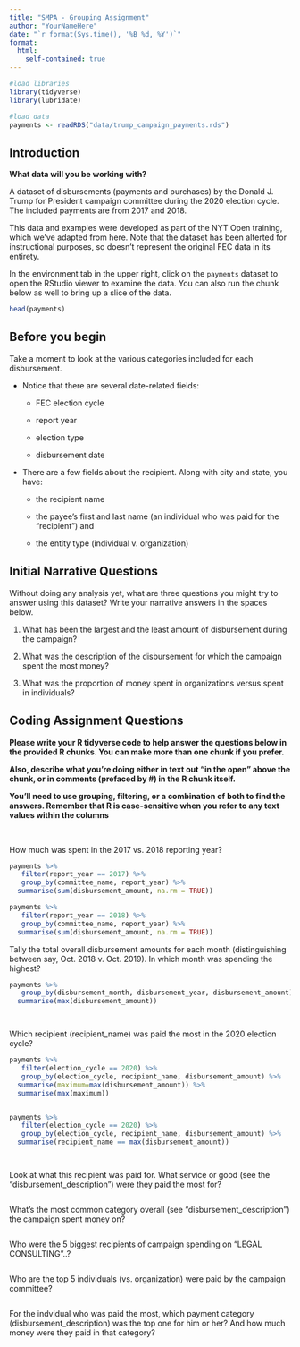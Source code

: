 ```yaml
---
title: "SMPA - Grouping Assignment"
author: "YourNameHere"
date: "`r format(Sys.time(), '%B %d, %Y')`"
format:
  html:
    self-contained: true
---
```


```r

#load libraries
library(tidyverse)
library(lubridate)

#load data
payments <- readRDS("data/trump_campaign_payments.rds")

```

## Introduction

**What data will you be working with?**

A dataset of disbursements (payments and purchases) by the Donald J. Trump for President campaign committee during the 2020 election cycle. The included payments are from 2017 and 2018.

This data and examples were developed as part of the NYT Open training, which we've adapted from here. Note that the dataset has been alterted for instructional purposes, so doesn't represent the original FEC data in its entirety.

In the environment tab in the upper right, click on the `payments` dataset to open the RStudio viewer to examine the data. You can also run the chunk below as well to bring up a slice of the data.

```r

head(payments)


```

## Before you begin

Take a moment to look at the various categories included for each disbursement.

-   Notice that there are several date-related fields:

    -   FEC election cycle

    -   report year

    -   election type

    -   disbursement date

-   There are a few fields about the recipient. Along with city and state, you have:

    -   the recipient name

    -   the payee's first and last name (an individual who was paid for the "recipient") and

    -   the entity type (individual v. organization)

## Initial Narrative Questions

Without doing any analysis yet, what are three questions you might try to answer using this dataset? Write your narrative answers in the spaces below.

1.  What has been the largest and the least amount of disbursement during the campaign? 

2.  What was the description of the disbursement for which the campaign spent the most money?  

3.  What was the proportion of money spent in organizations versus spent in individuals? 

## Coding Assignment Questions

**Please write your R tidyverse code to help answer the questions below in the provided R chunks. You can make more than one chunk if you prefer.**

**Also, describe what you're doing either in text out "in the open" above the chunk, or in comments (prefaced by #) in the R chunk itself.**

**You'll need to use grouping, filtering, or a combination of both to find the answers. Remember that R is case-sensitive when you refer to any text values within the columns**

<br>

How much was spent in the 2017 vs. 2018 reporting year?

```r

payments %>% 
   filter(report_year == 2017) %>% 
   group_by(committee_name, report_year) %>% 
  summarise(sum(disbursement_amount, na.rm = TRUE))

payments %>% 
   filter(report_year == 2018) %>% 
   group_by(committee_name, report_year) %>% 
  summarise(sum(disbursement_amount, na.rm = TRUE))


```

Tally the total overall disbursement amounts for each month (distinguishing between say, Oct. 2018 v. Oct. 2019). In which month was spending the highest?

```r

payments %>% 
   group_by(disbursement_month, disbursement_year, disbursement_amount) %>% 
  summarise(max(disbursement_amount)) 




```

Which recipient (recipient_name) was paid the most in the 2020 election cycle?

```r

payments %>% 
   filter(election_cycle == 2020) %>% 
   group_by(election_cycle, recipient_name, disbursement_amount) %>% 
  summarise(maximum=max(disbursement_amount)) %>% 
  summarise(max(maximum)) 


payments %>% 
   filter(election_cycle == 2020) %>% 
   group_by(election_cycle, recipient_name, disbursement_amount) %>% 
  summarise(recipient_name == max(disbursement_amount))




```

Look at what this recipient was paid for. What service or good (see the "disbursement_description") were they paid the most for?

```r






```

What's the most common category overall (see "disbursement_description") the campaign spent money on?

```r






```

Who were the 5 biggest recipients of campaign spending on "LEGAL CONSULTING"..?

```r







```


Who are the top 5 individuals (vs. organization) were paid by the campaign committee?

```r







```


For the indvidual who was paid the most, which payment category (disbursement_description) was the top one for him or her? And how much money were they paid in that category?

```r







```
